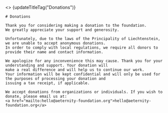 
<>
  {updateTitleTag("Donations")}
    <div className="flex relative justify-center items-center p-2 sm:p-5">
        <div className="max-w-7xl px-4 py-8 sm:px-6 lg:px-8 bg-[rgba(255,255,255,0.8)]">
  <div className={"prose font-serif"}>

    # Donations

    Thank you for considering making a donation to the foundation.
    We greatly appreciate your support and generosity.

    Unfortunately, due to the laws of the Principality of Liechtenstein, we are unable to accept anonymous donations.
    In order to comply with local regulations, we require all donors to provide their name and contact information.

    We apologize for any inconvenience this may cause. Thank you for your understanding and support. Your donation will
    make a real difference and will help us to continue our work.
    Your information will be kept confidential and will only be used for the purposes of processing your donation and
    issuing a tax receipt, if applicable.

    We accept donations from organizations or individuals. If you wish to donate, please email us at:
    <a href="mailto:hello@aeternity-foundation.org">hello@aeternity-foundation.org</a>

  </div>
        </div>
    </div>
</>